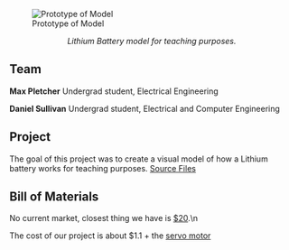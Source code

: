 <!-- Comments that appear only in the edit view are formatted like this. -->
<!-- These comments are offered as an aid as you get started. Remove as you wish. -->
<!-- next line is the code for inserting an image; delete if you don't have an image yet -->
[[File:Lithium battery model.jpg|thumb|right|Prototype of Model]]

<center>''Lithium Battery model for teaching purposes. ''</center>

==Team==

'''Max Pletcher'''
Undergrad student,
Electrical Engineering

'''Daniel Sullivan'''
Undergrad student,
Electrical and Computer Engineering

==Project==
The goal of this project was to create a visual model of how a Lithium battery works for teaching purposes.
[http://3dprint.nih.gov/discover/3dpx-003973 Source Files]

==Bill of Materials==
No current market, closest thing we have is [http://www.ebay.com/itm/like/142146223134 $20].\n

The cost of our project is about $1.1 + the [https://www.amazon.com/Elegoo-28BYJ-48-ULN2003-Stepper-Arduino/dp/B01CP18J4A/ref=sr_1_5?ie=UTF8&qid=1478618042&sr=8-5&keywords=arduino+motor+arduino servo motor]